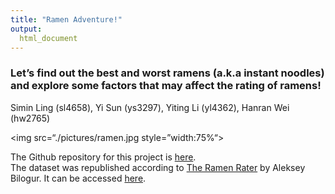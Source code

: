 ```yaml
---
title: "Ramen Adventure!"
output: 
  html_document
---
```


### Let's find out the best and worst ramens (a.k.a instant noodles) and explore some factors that may affect the rating of ramens!
Simin Ling (sl4658), Yi Sun (ys3297), Yiting Li (yl4362), Hanran Wei (hw2765)

<img src="./pictures/ramen.jpg style="width:75%">

The Github repository for this project is [here](https://github.com/ys3297/ramenadventure).  
The dataset was republished according to [The Ramen Rater](https://www.theramenrater.com/) by Aleksey Bilogur. It can be accessed [here](https://www.kaggle.com/residentmario/ramen-ratings).

